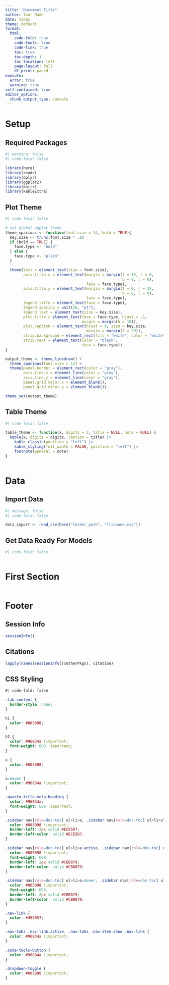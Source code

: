 ```yaml
---
title: "Document Title"
author: Your Name
date: today
theme: default
format:
  html:
    code-fold: true
    code-tools: true
    code-link: true
    toc: true
    toc-depth: 1
    toc-location: left
    page-layout: full
    df-print: paged
execute:
  error: true
  warning: true
self-contained: true
editor_options: 
  chunk_output_type: console
---
```


# Setup

::: panel-tabset
## Required Packages

```r
#| warning: false
#| code-fold: false

library(here)
library(readr)
library(dplyr)
library(ggplot2)
library(knitr)
library(kableExtra)
```

## Plot Theme

```r
#| code-fold: false

# set global ggplot theme
theme_spacious <- function(font.size = 14, bold = TRUE){
  key.size <- trunc(font.size * .8)
  if (bold == TRUE) {
    face.type <- "bold"
  } else {
    face.type <- "plain"
  }

  theme(text = element_text(size = font.size),
        axis.title.x = element_text(margin = margin(t = 15, r = 0,
                                                    b = 0, l = 0),
                                    face = face.type),
        axis.title.y = element_text(margin = margin(t = 0, r = 15,
                                                    b = 0, l = 0),
                                    face = face.type),
        legend.title = element_text(face = face.type),
        legend.spacing = unit(20, "pt"),
        legend.text = element_text(size = key.size),
        plot.title = element_text(face = face.type, hjust = .5,
                                  margin = margin(b = 10)),
        plot.caption = element_text(hjust = 0, size = key.size,
                                    margin = margin(t = 20)),
        strip.background = element_rect(fill = "white", color = "white"),
        strip.text = element_text(color = "black",
                                  face = face.type))
}

output_theme <- theme_linedraw() + 
  theme_spacious(font.size = 12) + 
  theme(panel.border = element_rect(color = "gray"),
        axis.line.x = element_line(color = "gray"),
        axis.line.y = element_line(color = "gray"),
        panel.grid.major.x = element_blank(),
        panel.grid.minor.y = element_blank())

theme_set(output_theme)
```

## Table Theme

```r
#| code-fold: false

table_theme <- function(x, digits = 3, title = NULL, note = NULL) {
  kable(x, digits = digits, caption = title) |>
    kable_classic(position = "left") |>
    kable_styling(full_width = FALSE, position = "left") |>
    footnote(general = note)
}
```
:::

```r

```

# Data

::: panel-tabset
## Import Data

```r
#| message: false
#| code-fold: false

data_import <- read_csv(here("folder_path", "filename.csv"))
```

## Get Data Ready For Models

```r
#| code-fold: false


```
:::

```r

```

# First Section

```r

```

# Footer

::: panel-tabset
## Session Info

```r
sessionInfo()
```

## Citations

```r
lapply(names(sessionInfo()$otherPkgs), citation)
```

## CSS Styling

```css
#| code-fold: false

.tab-content {
  border-style: none;
}

h1 {
  color: #005098;
}

h2 {
  color: #96834a !important;
  font-weight: 600 !important;
}

a {
  color: #005098;
}

a:hover {
  color: #96834a !important;
}

.quarto-title-meta-heading {
  color: #96834a;
  font-weight: 600 !important;
}

.sidebar nav[role=doc-toc] ul>li>a, .sidebar nav[role=doc-toc] ul>li>ul>li>a {
  color: #005098 !important;
  border-left: 2px solid #ECE5D7;
  border-left-color: solid #ECE5D7;
}

.sidebar nav[role=doc-toc] ul>li>a.active, .sidebar nav[role=doc-toc] ul>li>ul>li>a.active {
  color: #005098 !important;
  font-weight: 600;
  border-left: 2px solid #CBB879;
  border-left-color: solid #CBB879;
}

.sidebar nav[role=doc-toc] ul>li>a:hover, .sidebar nav[role=doc-toc] ul>li>ul>li>a:hover {
  color: #005098 !important;
  font-weight: 600;
  border-left: 2px solid #CBB879;
  border-left-color: solid #CBB879;
}

.nav-link {
  color: #495057;
}

.nav-tabs .nav-link.active, .nav-tabs .nav-item.show .nav-link {
  color: #96834a !important;
}

.code-tools-button {
  color: #96834a !important;
}

.dropdown-toggle {
  color: #005098 !important;
}
```
:::

